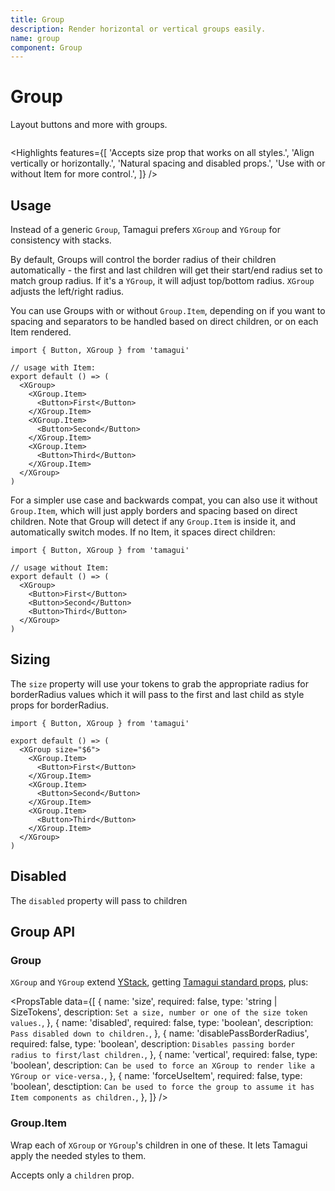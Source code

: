 ```yaml
---
title: Group
description: Render horizontal or vertical groups easily.
name: group
component: Group
---
```


# Group

<Description>Layout buttons and more with groups.</Description>

<HeroContainer>
  <GroupDemo />
</HeroContainer>

```tsx hero template=Group

```

<Highlights
  features={[
    'Accepts size prop that works on all styles.',
    'Align vertically or horizontally.',
    'Natural spacing and disabled props.',
    'Use with or without Item for more control.',
  ]}
/>

## Usage

Instead of a generic `Group`, Tamagui prefers `XGroup` and `YGroup` for consistency with stacks.

By default, Groups will control the border radius of their children automatically - the first and last children will get their start/end radius set to match group radius. If it's a `YGroup`, it will adjust top/bottom radius. `XGroup` adjusts the left/right radius.

You can use Groups with or without `Group.Item`, depending on if you want to spacing and separators to be handled based on direct children, or on each Item rendered.

```tsx
import { Button, XGroup } from 'tamagui'

// usage with Item:
export default () => (
  <XGroup>
    <XGroup.Item>
      <Button>First</Button>
    </XGroup.Item>
    <XGroup.Item>
      <Button>Second</Button>
    </XGroup.Item>
    <XGroup.Item>
      <Button>Third</Button>
    </XGroup.Item>
  </XGroup>
)
```

For a simpler use case and backwards compat, you can also use it without `Group.Item`, which will just apply borders and spacing based on direct children. Note that Group will detect if any `Group.Item` is inside it, and automatically switch modes. If no Item, it spaces direct children:

```tsx
import { Button, XGroup } from 'tamagui'

// usage without Item:
export default () => (
  <XGroup>
    <Button>First</Button>
    <Button>Second</Button>
    <Button>Third</Button>
  </XGroup>
)
```

## Sizing

The `size` property will use your tokens to grab the appropriate radius for borderRadius values which it will pass to the first and last child as style props for borderRadius.

```tsx
import { Button, XGroup } from 'tamagui'

export default () => (
  <XGroup size="$6">
    <XGroup.Item>
      <Button>First</Button>
    </XGroup.Item>
    <XGroup.Item>
      <Button>Second</Button>
    </XGroup.Item>
    <XGroup.Item>
      <Button>Third</Button>
    </XGroup.Item>
  </XGroup>
)
```

## Disabled

The `disabled` property will pass to children

<HeroContainer>
  <GroupDisabledDemo />
</HeroContainer>

## Group API

### Group

`XGroup` and `YGroup` extend [YStack](/docs/components/stacks), getting [Tamagui standard props](/docs/intro/props), plus:

<PropsTable
  data={[
    {
      name: 'size',
      required: false,
      type: 'string | SizeTokens',
      description: `Set a size, number or one of the size token values.`,
    },
    {
      name: 'disabled',
      required: false,
      type: 'boolean',
      description: `Pass disabled down to children.`,
    },
    {
      name: 'disablePassBorderRadius',
      required: false,
      type: 'boolean',
      description: `Disables passing border radius to first/last children.`,
    },
    {
      name: 'vertical',
      required: false,
      type: 'boolean',
      description: `Can be used to force an XGroup to render like a YGroup or vice-versa.`,
    },
    {
      name: 'forceUseItem',
      required: false,
      type: 'boolean',
      desctiption: `Can be used to force the group to assume it has Item components as children.`,
    },
  ]}
/>

### Group.Item

Wrap each of `XGroup` or `YGroup`'s children in one of these. It lets Tamagui apply the needed styles to them.

Accepts only a `children` prop.
